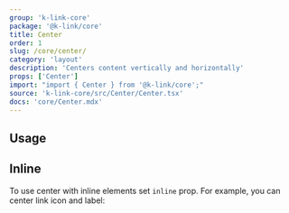 ```yaml
---
group: 'k-link-core'
package: '@k-link/core'
title: Center
order: 1
slug: /core/center/
category: 'layout'
description: 'Centers content vertically and horizontally'
props: ['Center']
import: "import { Center } from '@k-link/core';"
source: 'k-link-core/src/Center/Center.tsx'
docs: 'core/Center.mdx'
---
```



## Usage

<Demo data={CenterDemos.usage} />

## Inline

To use center with inline elements set `inline` prop. For example, you can center link icon and label:

<Demo data={CenterDemos.inline} />
